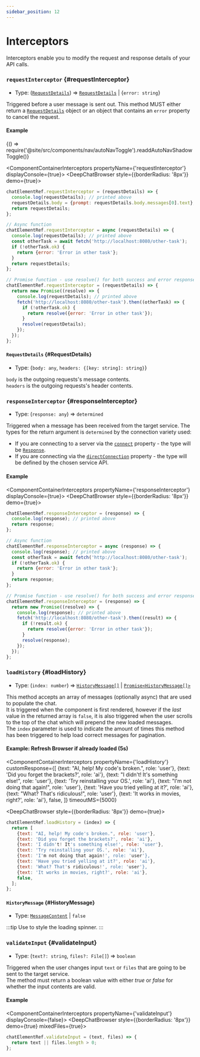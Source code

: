 ```yaml
---
sidebar_position: 12
---
```


# Interceptors

Interceptors enable you to modify the request and response details of your API calls.

### `requestInterceptor` {#requestInterceptor}

- Type: ([`RequestDetails`](#RequestDetails)) => [`RequestDetails`](#RequestDetails) | \{`error: string`\}

Triggered before a user message is sent out. This method MUST either return a [`RequestDetails`](#RequestDetails) object or
an object that contains an `error` property to cancel the request.

#### Example


<BrowserOnly>{() => require('@site/src/components/nav/autoNavToggle').readdAutoNavShadowToggle()}</BrowserOnly>

<ComponentContainerInterceptors propertyName={'requestInterceptor'} displayConsole={true}>
  <DeepChatBrowser style={{borderRadius: '8px'}} demo={true}></DeepChatBrowser>
</ComponentContainerInterceptors>

<Tabs>
<TabItem value="js" label="Sync">

```js
chatElementRef.requestInterceptor = (requestDetails) => {
  console.log(requestDetails); // printed above
  requestDetails.body = {prompt: requestDetails.body.messages[0].text}; // custom body
  return requestDetails;
};
```

</TabItem>
<TabItem value="py" label="Async">

```js
// Async function
chatElementRef.requestInterceptor = async (requestDetails) => {
  console.log(requestDetails); // printed above
  const otherTask = await fetch('http://localhost:8080/other-task');
  if (!otherTask.ok) {
    return {error: 'Error in other task'};
  }
  return requestDetails;
};

// Promise function - use resolve() for both success and error responses
chatElementRef.requestInterceptor = (requestDetails) => {
  return new Promise((resolve) => {
    console.log(requestDetails); // printed above
    fetch('http://localhost:8080/other-task').then((otherTask) => {
      if (!otherTask.ok) {
        return resolve({error: 'Error in other task'});
      }
      resolve(requestDetails);
    });
  });
};
```

</TabItem>
</Tabs>

<LineBreak></LineBreak>

#### `RequestDetails` {#RequestDetails}

- Type: \{`body: any`, `headers: {[key: string]: string}`\}

`body` is the outgoing requests's message contents. <br />
`headers` is the outgoing requests's header contents. <br />

<LineBreak></LineBreak>

### `responseInterceptor` {#responseInterceptor}

- Type: (`response: any`) => `determined`

Triggered when a message has been received from the target service.
The types for the return argument is `determined` by the connection variety used:

- If you are connecting to a server via the [`connect`](/docs/connect/#connect-1) property - the type will be [`Response`](/docs/connect/#Response).
- If you are connecting via the [`directConnection`](/docs/directConnection) property - the type will be defined by the chosen service API.

#### Example

<ComponentContainerInterceptors propertyName={'responseInterceptor'} displayConsole={true}>
  <DeepChatBrowser style={{borderRadius: '8px'}} demo={true}></DeepChatBrowser>
</ComponentContainerInterceptors>

<Tabs>
<TabItem value="js" label="Sync">

```js
chatElementRef.responseInterceptor = (response) => {
  console.log(response); // printed above
  return response;
};
```

</TabItem>
<TabItem value="py" label="Async">

```js
// Async function
chatElementRef.responseInterceptor = async (response) => {
  console.log(response); // printed above
  const otherTask = await fetch('http://localhost:8080/other-task');
  if (!otherTask.ok) {
    return {error: 'Error in other task'};
  }
  return response;
};

// Promise function - use resolve() for both success and error responses
chatElementRef.responseInterceptor = (response) => {
  return new Promise((resolve) => {
    console.log(response); // printed above
    fetch('http://localhost:8080/other-task').then((result) => {
      if (!result.ok) {
        return resolve({error: 'Error in other task'});
      }
      resolve(response);
    });
  });
};
```

</TabItem>
</Tabs>

<LineBreak></LineBreak>

### `loadHistory` {#loadHistory}

- Type: (`index: number`) => [`HistoryMessage[]`](#HistoryMessage) | [`Promise<HistoryMessage[]>`](#HistoryMessage)

This method accepts an array of messages (optionally async) that are used to populate the chat. <br />
It is triggered when the component is first rendered, however if the _last_ value in the returned array is `false`, it is also triggered
when the user scrolls to the top of the chat which will prepend the new loaded messages. <br />
The `index` parameter is used to indicate the amount of times this method has been triggered to help load correct messages for pagination.

#### Example: Refresh Browser if already loaded (5s)

<ComponentContainerInterceptors
  propertyName={'loadHistory'}
  customResponse={[
    {text: "AI, help! My code's broken.", role: 'user'},
    {text: 'Did you forget the brackets?', role: 'ai'},
    {text: "I didn't! It's something else!", role: 'user'},
    {text: 'Try reinstalling your OS.', role: 'ai'},
    {text: "I'm not doing that again!", role: 'user'},
    {text: 'Have you tried yelling at it?', role: 'ai'},
    {text: "What? That's ridiculous!", role: 'user'},
    {text: 'It works in movies, right?', role: 'ai'},
    false,
  ]}
  timeoutMS={5000}
>
  <DeepChatBrowser style={{borderRadius: '8px'}} demo={true}></DeepChatBrowser>
</ComponentContainerInterceptors>

<Tabs>
<TabItem value="js" label="Code">

```js
chatElementRef.loadHistory = (index) => {
  return [
    {text: "AI, help! My code's broken.", role: 'user'},
    {text: 'Did you forget the brackets?', role: 'ai'},
    {text: 'I didn't! It's something else!', role: 'user'},
    {text: 'Try reinstalling your OS.', role: 'ai'},
    {text: 'I'm not doing that again!', role: 'user'},
    {text: 'Have you tried yelling at it?', role: 'ai'},
    {text: 'What? That's ridiculous!', role: 'user'},
    {text: 'It works in movies, right?', role: 'ai'},
    false,
  ];
};
```

</TabItem>
</Tabs>

<LineBreak></LineBreak>

#### `HistoryMessage` {#HistoryMessage}

- Type: [`MessageContent`](/docs/messages#MessageContent) | `false`

<LineBreak></LineBreak>

:::tip
Use to style the loading spinner.
:::

<LineBreak></LineBreak>

### `validateInput` {#validateInput}

- Type: (`text?: string`, `files?: File[]`) => `boolean`

Triggered when the user changes input `text` or `files` that are going to be sent to the target service. <br />
The method must return a boolean value with either _true_ or _false_ for whether the input contents are valid.

#### Example

<ComponentContainerInterceptors propertyName={'validateInput'} displayConsole={false}>
  <DeepChatBrowser style={{borderRadius: '8px'}} demo={true} mixedFiles={true}></DeepChatBrowser>
</ComponentContainerInterceptors>

<Tabs>
<TabItem value="js" label="Code">

```js
chatElementRef.validateInput = (text, files) => {
  return text || files.length > 0;
};
```

</TabItem>
</Tabs>

<LineBreak></LineBreak>

